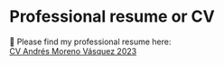 # Professional resume or CV

📃 Please find my professional resume here:<br/> [CV Andrés Moreno Vásquez 2023](https://drive.google.com/file/d/1cqcOabtgBeo8k5fyJZyHa1uR-gjyFHrA/view?usp=sharing)